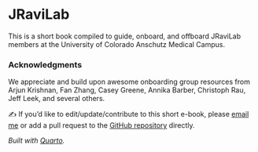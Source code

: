 # JRaviLab {.unnumbered}

This is a short book compiled to guide, onboard, and offboard JRaviLab members at the University of Colorado Anschutz Medical Campus.

### Acknowledgments

We appreciate and build upon awesome onboarding group resources from Arjun Krishnan, Fan Zhang, Casey Greene, Annika Barber, Christoph Rau, Jeff Leek, and several others.

✍️ If you'd like to edit/update/contribute to this short e-book, please [email me](mailto:janani.ravi@cuanschutz.edu) or add a pull request to the [GitHub repository](https://github.com/JRaviLab/lab_setup) directly.

_Built with [Quarto](https://quarto.org/docs/books)._
